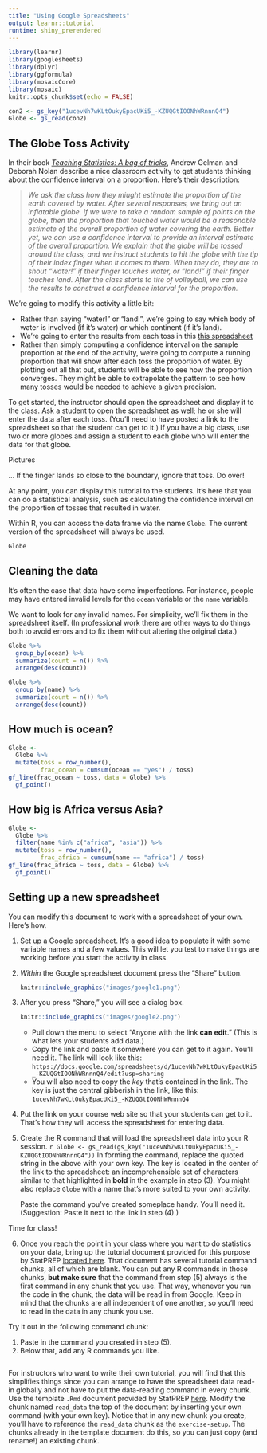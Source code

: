 ```yaml
---
title: "Using Google Spreadsheets"
output: learnr::tutorial
runtime: shiny_prerendered
---
```


```r
library(learnr)
library(googlesheets)
library(dplyr)
library(ggformula)
library(mosaicCore)
library(mosaic)
knitr::opts_chunk$set(echo = FALSE)
```

```r
con2 <- gs_key("1ucevNh7wKLtOukyEpacUKi5_-KZUQGtIOONhWRnnnQ4")
Globe <- gs_read(con2)
```




## The Globe Toss Activity

In their book [*Teaching Statistics: A bag of tricks*](http://www.stat.columbia.edu/~gelman/bag-of-tricks/), Andrew Gelman and Deborah Nolan describe a nice classroom activity to get students thinking about the confidence interval on a proportion. Here's their description:

> *We ask the class how they miught estimate the proportion of the earth covered by water. After several responses, we bring out an inflatable globe. If we were to take a random sample of points on the globe, then the proportion that touched water would be a reasonable estimate of the overall proportion of water covering the earth. Better yet, we can use a confidence interval to provide an interval estimate of the overall proportion. We explain that the globe will be tossed around the class, and we instruct students to hit the globe with the tip of their index finger when it comes to them. When they do, they are to shout "water!" if their finger touches water, or "land!" if their finger touches land. After the class starts to tire of volleyball, we can use the results to construct a confidence interval for the proportion.*

We're going to modify this activity a little bit:

* Rather than saying "water!" or "land!", we're going to say which body of water is involved (if it's water) or which continent (if it's land).
* We're going to enter the results from each toss in this [this spreadsheet](https://docs.google.com/spreadsheets/d/1ucevNh7wKLtOukyEpacUKi5_-KZUQGtIOONhWRnnnQ4/edit?usp=sharing)
* Rather than simply computing a confidence interval on the sample proportion at the end of the activity, we're going to compute a running proportion that will show after each toss the proportion of water. By plotting out all that out, students will be able to see how the proportion converges. They might be able to extrapolate the pattern to see how many tosses would be needed to achieve a given precision. 

To get started, the instructor should open the spreadsheet and display it to the class. Ask a student to open the spreadsheet as well; he or she will enter the data after each toss. (You'll need to have posted a link to the spreadsheet so that the student can get to it.) If you have a big class, use two or more globes and assign a student to each globe who will enter the data for that globe.


Pictures

... If the finger lands so close to the boundary, ignore that toss. Do over!

At any point, you can display this tutorial to the students. It's here that you can do a statistical analysis, such as calculating the confidence interval on the proportion of tosses that resulted in water.

Within R, you can access the data frame via the name `Globe`. The current version of the spreadsheet will always be used.

```r
Globe
```




## Cleaning the data

It's often the case that data have some imperfections. For instance, people may have entered invalid levels for the `ocean` variable or the `name` variable.

We want to look for any invalid names. For simplicity, we'll fix them in the spreadsheet itself. (In professional work there are other ways to do things both to avoid errors and to fix them without altering the original data.)

```r
Globe %>%
  group_by(ocean) %>%
  summarize(count = n()) %>%
  arrange(desc(count))
```


```r
Globe %>%
  group_by(name) %>%
  summarize(count = n()) %>%
  arrange(desc(count))
```

## How much is ocean?

```r
Globe <- 
  Globe %>%
  mutate(toss = row_number(), 
         frac_ocean = cumsum(ocean == "yes") / toss)
gf_line(frac_ocean ~ toss, data = Globe) %>%
  gf_point()
```

## How big is Africa versus Asia?

```r
Globe <- 
  Globe %>%
  filter(name %in% c("africa", "asia")) %>%
  mutate(toss = row_number(), 
         frac_africa = cumsum(name == "africa") / toss)
gf_line(frac_africa ~ toss, data = Globe) %>%
  gf_point()
```

## Setting up a new spreadsheet

You can modify this document to work with a spreadsheet of your own. Here's how.

1. Set up a Google spreadsheet. It's a good idea to populate it with some variable names and a few values. This will let you test to make things are working before you start the activity in class.
2. *Within* the Google spreadsheet document press the "Share" button.

    ```r
knitr::include_graphics("images/google1.png")
```
    
3. After you press "Share," you will see a dialog box. 

    ```r
knitr::include_graphics("images/google2.png")
```
    
    - Pull down the menu to select "Anyone with the link **can edit**." (This is what lets your students add data.) 
    - Copy the link and paste it somewhere you can get to it again. You'll need it. The link will look like this: `https://docs.google.com/spreadsheets/d/1ucevNh7wKLtOukyEpacUKi5_-KZUQGtIOONhWRnnnQ4/edit?usp=sharing`
    - You will also need to copy the *key* that's contained in the link. The key is just the central gibberish in the link, like this: `1ucevNh7wKLtOukyEpacUKi5_-KZUQGtIOONhWRnnnQ4`
        
        
4. Put the link on your course web site so that your students can get to it. That's how they will access the spreadsheet for entering data.

5. Create the R command that will load the spreadsheet data into your R session. 
    ```r
Globe <- gs_read(gs_key("1ucevNh7wKLtOukyEpacUKi5_-KZUQGtIOONhWRnnnQ4"))
```
    In forming the command, replace the quoted string in the above with your own key. The key is located in the center of the link to the spreadsheet: an incomprehensible set of characters similar to that highlighted in **bold** in the example in step (3). You might also replace `Globe` with a name that's more suited to your own activity. 
    
    Paste the command you've created someplace handy. You'll need it. (Suggestion: Paste it next to the link in step (4).)
    
Time for class!    
    
6. Once you reach the point in your class where you want to do statistics on your data, bring up the tutorial document provided for this purpose by StatPREP [located here](). That document has several tutorial command chunks, all of which are blank. You can put any R commands in those chunks, **but make sure** that the command from step (5) always is the first command in any chunk that you use. That way, whenever you run the code in the chunk, the data will be read in from Google. Keep in mind that the chunks are all independent of one another, so you'll need to read in the data in any chunk you use.

Try it out in the following command chunk:

1. Paste in the command you created in step (5).
2. Below that, add any R commands you like.

```r

```

    
For instructors who want to write their own tutorial, you will find that this simplifies things since you can arrange to have the spreadsheet data read-in globally and not have to put the data-reading command in every chunk. Use the template `.Rmd` document provided by StatPREP [here](). Modify the chunk named `read_data` the top of the document by inserting your own command (with your own key). Notice that in any new chunk you create, you'll have to reference the `read_data` chunk as the `exercise-setup`. The chunks already in the template document do this, so you can just copy (and rename!) an existing chunk. 



